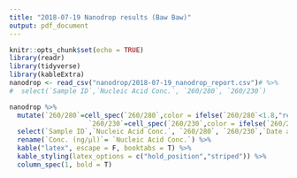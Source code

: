 ```yaml
---
title: "2018-07-19 Nanodrop results (Baw Baw)"
output: pdf_document
---
```


```r
knitr::opts_chunk$set(echo = TRUE)
library(readr)
library(tidyverse)
library(kableExtra)
nanodrop <- read_csv("nanodrop/2018-07-19_nanodrop_report.csv")# %>% 
#  select(`Sample ID`,`Nucleic Acid Conc.`, `260/280`, `260/230`)
```


```r
nanodrop %>%
  mutate(`260/280`=cell_spec(`260/280`,color = ifelse(`260/280`<1.8,"red","black")),
                    `260/230`=cell_spec(`260/230`,color = ifelse(`260/230`<1.8,"red","black")))  %>%
  select(`Sample ID`,`Nucleic Acid Conc.`, `260/280`, `260/230`,`Date and Time`,`Sample Type`) %>%
  rename(`Conc. (ng/µl)`= `Nucleic Acid Conc.`) %>%
  kable("latex", escape = F, booktabs = T) %>%
  kable_styling(latex_options = c("hold_position","striped")) %>% 
  column_spec(1, bold = T)
```

